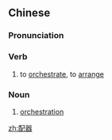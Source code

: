 ==Chinese==
{{zh-forms}}
{{wikipedia|lang=zh}}

===Pronunciation===
{{zh-pron
|m=pèiqì
|cat=v,n
}}

===Verb===
{{zh-verb}}

# to [[orchestrate]], to [[arrange]]

===Noun===
{{zh-noun}}

# [[orchestration]]

[[zh:配器]]
